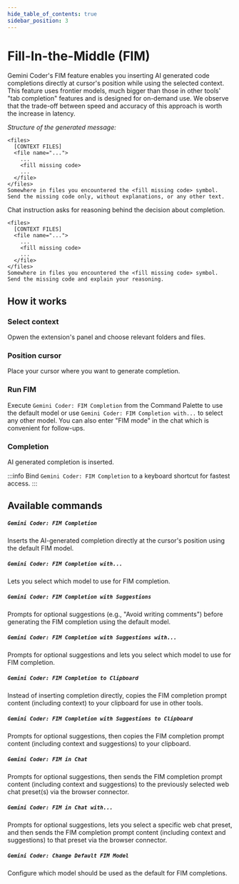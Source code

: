 ```yaml
---
hide_table_of_contents: true
sidebar_position: 3
---
```



# Fill-In-the-Middle (FIM)

Gemini Coder's FIM feature enables you inserting AI generated code completions directly at cursor's position while using the selected context. This feature uses frontier models, much bigger than those in other tools' "tab completion" features and is designed for on-demand use. We observe that the trade-off between speed and accuracy of this approach is worth the increase in latency.

_Structure of the generated message:_

<Tabs groupId="fim-message-structure">
  <TabItem value="api" label="API">

```
<files>
  [CONTEXT FILES]
  <file name="...">
    ...
    <fill missing code>
    ...
  </file>
</files>
Somewhere in files you encountered the <fill missing code> symbol. Send the missing code only, without explanations, or any other text.
```

  </TabItem>
  <TabItem value="chat" label="CHAT">

Chat instruction asks for reasoning behind the decision about completion.

```
<files>
  [CONTEXT FILES]
  <file name="...">
    ...
    <fill missing code>
    ...
  </file>
</files>
Somewhere in files you encountered the <fill missing code> symbol. Send the missing code and explain your reasoning.
```

  </TabItem>
</Tabs>

## How it works

### Select context

Opwen the extension's panel and choose relevant folders and files.

### Position cursor

Place your cursor where you want to generate completion.

### Run FIM

Execute `Gemini Coder: FIM Completion` from the Command Palette to use the default model or use `Gemini Coder: FIM Completion with...` to select any other model. You can also enter "FIM mode" in the chat which is convenient for follow-ups.

### Completion

AI generated completion is inserted.

:::info
Bind `Gemini Coder: FIM Completion` to a keyboard shortcut for fastest access.
:::

## Available commands

##### `Gemini Coder: FIM Completion`

Inserts the AI-generated completion directly at the cursor's position using the default FIM model.

##### `Gemini Coder: FIM Completion with...`

Lets you select which model to use for FIM completion.

##### `Gemini Coder: FIM Completion with Suggestions`

Prompts for optional suggestions (e.g., "Avoid writing comments") before generating the FIM completion using the default model.

##### `Gemini Coder: FIM Completion with Suggestions with...`

Prompts for optional suggestions and lets you select which model to use for FIM completion.

##### `Gemini Coder: FIM Completion to Clipboard`

Instead of inserting completion directly, copies the FIM completion prompt content (including context) to your clipboard for use in other tools.

##### `Gemini Coder: FIM Completion with Suggestions to Clipboard`

Prompts for optional suggestions, then copies the FIM completion prompt content (including context and suggestions) to your clipboard.

##### `Gemini Coder: FIM in Chat`

Prompts for optional suggestions, then sends the FIM completion prompt content (including context and suggestions) to the previously selected web chat preset(s) via the browser connector.

##### `Gemini Coder: FIM in Chat with...`

Prompts for optional suggestions, lets you select a specific web chat preset, and then sends the FIM completion prompt content (including context and suggestions) to that preset via the browser connector.

##### `Gemini Coder: Change Default FIM Model`

Configure which model should be used as the default for FIM completions.
